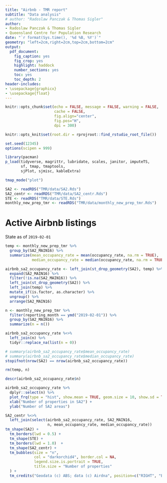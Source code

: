 ```yaml
---
title: "Airbnb - TMR report"
subtitle: "Data analysis"
# author: "Radoslaw Panczak & Thomas Sigler"
author:
- Radoslaw Panczak & Thomas Sigler
- Queensland Centre for Population Research
date: "`r format(Sys.time(), '%d %B, %Y')`"
geometry: "left=2cm,right=2cm,top=2cm,bottom=2cm"
output:
  pdf_document:
    fig_caption: yes
    fig_crop: yes
    highlight: haddock
    number_sections: yes
    toc: yes
    toc_depth: 2
header-includes: 
- \usepackage{graphicx}
- \usepackage{float}
---
```


<!-- ------------------------------------------------------------ --> 

```r
knitr::opts_chunk$set(echo = FALSE, message = FALSE, warning = FALSE, 
                      cache = FALSE,
                      fig.align="center",
                      fig.pos="H",
                      dpi = 300)

knitr::opts_knit$set(root.dir = rprojroot::find_rstudio_root_file())

set.seed(12345)
options(scipen = 999)

library(pacman) 
p_load(tidyverse, magrittr, lubridate, scales, janitor, imputeTS,
       sf, tmap, tmaptools, 
       sjPlot, sjmisc, kableExtra)

tmap_mode("plot") 
```

<!-- ------------------------------------------------------------ --> 

```r
SA2 <- readRDS("TMR/data/SA2.Rds")
SA2_centr <- readRDS("TMR/data/SA2_centr.Rds")
STE <- readRDS("TMR/data/STE.Rds")
monthly_new_prep_tmr <- readRDS("TMR/data/monthly_new_prep_tmr.Rds")
```

<!-- ------------------------------------------------------------ --> 

\newpage

# Active Airbnb listings

State as of `2019-02-01`

```r
temp <- monthly_new_prep_tmr %>% 
  group_by(SA2_MAIN16) %>% 
  summarize(mean_occupancy_rate = mean(occupancy_rate, na.rm = TRUE),
            median_occupancy_rate = median(occupancy_rate, na.rm = TRUE))

airbnb_sa2_occupancy_rate <- left_join(st_drop_geometry(SA2), temp) %>% 
  expand(SA2_MAIN16) %>% 
  filter(!is.na(SA2_MAIN16)) %>% 
  left_join(st_drop_geometry(SA2)) %>% 
  left_join(temp) %>% 
  mutate_if(is.factor, as.character) %>% 
  ungroup() %>% 
  arrange(SA2_MAIN16)

n <- monthly_new_prep_tmr %>% 
  filter(reporting_month == ymd("2019-02-01")) %>% 
  group_by(SA2_MAIN16) %>% 
  summarize(n = n())

airbnb_sa2_occupancy_rate %<>% 
  left_join(n) %>% 
  tidyr::replace_na(list(n = 0)) 

# summary(airbnb_sa2_occupancy_rate$mean_occupancy_rate)
# summary(airbnb_sa2_occupancy_rate$median_occupancy_rate)
stopifnot(nrow(SA2) == nrow(airbnb_sa2_occupancy_rate))

rm(temp, n)
```

```r

descr(airbnb_sa2_occupancy_rate$n)

airbnb_sa2_occupancy_rate %>%
  dplyr::select(n) %>%
  plot_frq(type = "hist", show.mean = TRUE, geom.size = 10, show.sd = TRUE) +
  xlab("Number of properties in SA2") +
  ylab("Number of SA2 areas")

```

\newpage

```r
SA2_centr %<>% 
  left_join(select(airbnb_sa2_occupancy_rate, SA2_MAIN16,
                   n, mean_occupancy_rate, median_occupancy_rate))
tm_shape(SA2) +
  tm_borders(lwd = 0.5) +
  tm_shape(STE) +
  tm_borders(lwd = 1.0)  +
  tm_shape(SA2_centr) +
  tm_bubbles(size = "n", 
             col = "darkorchid4", border.col = NA,
             legend.size.is.portrait = TRUE,
             title.size = "Number of properties"
  ) +
  tm_credits("Geodata (c) ABS; data (c) Airdna", position=c("RIGHT", "BOTTOM"), size = 0.5)

```



